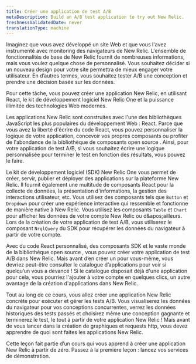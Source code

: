 ```yaml
---
title: Créer une application de test A/B
metaDescription: Build an A/B test application to try out New Relic.
freshnessValidatedDate: never
translationType: machine
---
```


Imaginez que vous avez développé un site Web et que vous l'avez instrumenté avec monitoring des navigateurs de New Relic. L'ensemble de fonctionnalités de base de New Relic fournit de nombreuses informations, mais vous voulez quelque chose de personnalisé. Vous souhaitez décider si un nouveau design pour votre site permettra de mieux engager votre utilisateur. En d’autres termes, vous souhaitez tester A/B une conception et prendre une décision basée sur les données.

Pour cette tâche, vous pouvez créer une application New Relic, en utilisant React, le kit de développement logiciel New Relic One et la puissance illimitée des technologies Web modernes.

Les applications New Relic sont construites avec l'une des bibliothèques JavaScript les plus populaires du développement Web : React. Parce que vous avez la liberté d'écrire du code React, vous pouvez personnaliser la logique de votre application, concevoir vos propres composants ou profiter de l'abondance de la bibliothèque de composants open source . Ainsi, pour votre application de test A/B, si vous souhaitez écrire une logique personnalisée pour terminer le test en fonction des résultats, vous pouvez le faire.

Le kit de développement logiciel (SDK) New Relic One vous permet de créer, servir, publier et déployer des applications sur la plateforme New Relic. Il fournit également une multitude de composants React pour la collecte de données, la présentation d'informations, la gestion des interactions utilisateur, etc. Vous utilisez des composants tels que `Button` et `Dropdown` pour créer une expérience interactive qui ressemble et fonctionne de manière native à New Relic. Vous utilisez les composants `Table` et `Chart` pour afficher les données de votre compte New Relic ou d&amp;apos;ailleurs. Lors de la création de votre application de test A/B, vous utiliserez le composant `NrqlQuery` du SDK pour récupérer les données du navigateur à partir de votre compte.

Avec du code React personnalisé, des composants SDK et le vaste monde de la bibliothèque open source , vous pouvez créer votre application de test A/B dans New Relic. Mais avant d’en créer un pour vous-même, vous devriez peut-être consulter le catalogue d’applications pour voir si quelqu’un vous a devancé ! Si le catalogue disposait déjà d'une application pour cela, vous pourriez l'ajouter à votre compte en quelques clics, un autre avantage de la création d'applications dans New Relic.

Tout au long de ce cours, vous allez créer une application New Relic concrète pour exécuter et gérer les tests A/B. Vous visualiserez les données du navigateur pour vos conceptions concurrentes, verrez les données historiques des tests passés et choisirez même une conception gagnante et terminerez le test, le tout à partir de votre application New Relic ! Mais avant de vous lancer dans la création de graphiques et requests http, vous devez apprendre de quoi sont faites les applications New Relic.

<Callout variant="course">
  Cette leçon fait partie d’un cours qui vous apprend à créer une application New Relic à partir de zéro. Passez à la première leçon : lancez vos services de démonstration.
</Callout>